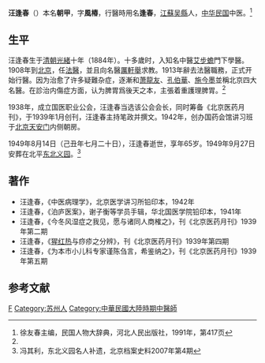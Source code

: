 '''汪逢春'''（{{bd|1884年|5月29日|1949年|8月14日}}）本名'''朝甲'''，字'''風椿'''，行醫時用名'''逢春'''，[[江蘇|江蘇]][[吴縣|吴縣]]人，[[中华民国|中华民国]]中医。<ref name=xu>徐友春主编，民国人物大辞典，河北人民出版社，1991年，第417页</ref>

==生平==
汪逢春生于[[清朝|清朝]][[光緒|光緒]]十年（1884年）。十多歲时，入知名中醫[[艾步蟾|艾步蟾]]門下學醫。1908年到[[北京|北京]]，任[[法醫|法醫]]，並且向名醫[[厲軒舉|厲軒舉]]求教。1913年辭去法醫職務，正式开始行醫。因为治愈了许多疑難杂症，逐漸和[[萧龍友|萧龍友]]、[[孔伯華|孔伯華]]、[[施今墨|施今墨]]並稱北京四大名醫。在診治内傷症方面，认为脾胃爲後天之本，主張着重護理脾胃。<ref name=xu/>

1938年，成立国医职业公会，汪逢春当选该公会会长，同时筹备《北京医药月刊》，于1939年1月创刊，汪逢春主持笔政并撰文。1942年，创办国药会馆讲习班于[[北京|北京]][[天安门|天安门]]内侧朝房。

1949年8月14日（己丑年七月二十日），汪逢春逝世，享年65岁。1949年9月27日安葬在北平[[东北义园|东北义园]]。<ref>冯其利，东北义园名人补遗，北京档案史料2007年第4期</ref>

==著作==
*汪逢春，《中医病理学》，北京医学讲习所铅印本，1942年
*汪逢春，《泊庐医案》，谢子衡等学员手辑，华北国医学院铅印本，1941年
*汪逢春，《今冬风湿症之我见，愿与诸同人商榷之》，刊《北京医药月刊》1939年第二期
*汪逢春，《[[猩红热|猩红热]]与痧疹之分辨》，刊《北京医药月刊》1939年第四期
*汪逢春，《为本市小儿科专家谨陈刍言，希鉴纳之》，刊《北京医药月刊》1939年第五期

==参考文献==
{{reflist}}

{{DEFAULTSORT:Wang汪}}
[[Category:汪姓|F]]
[[Category:苏州人|Category:苏州人]]
[[Category:中華民國大陸時期中醫師|Category:中華民國大陸時期中醫師]]